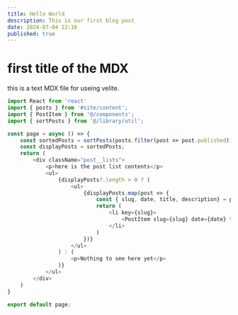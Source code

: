 ```yaml
---
title: Hello World
description: This is our first blog post
date: 2024-07-04 22:16
published: true
---
```


# first title of the MDX

this is a text MDX file for useing velite.

```javascript
import React from 'react'
import { posts } from '#site/content';
import { PostItem } from '@/components';
import { sortPosts } from '@/library/util';

const page = async () => {
    const sortedPosts = sortPosts(posts.filter(post => post.published));
    const displayPosts = sortedPosts;
    return (
        <div className="post__lists">
            <p>here is the post list contents</p>
            <ul>
                {displayPosts?.length > 0 ? (
                    <ul>
                        {displayPosts.map(post => {
                            const { slug, date, title, description} = post;
                            return (
                                <li key={slug}>
                                    <PostItem slug={slug} date={date} title={title} description={description}/>
                                </li>
                            )
                        })}
                    </ul>
                ) : (
                    <p>Nothing to see here yet</p>
                )}
            </ul>
        </div>
    )
}

export default page;

```